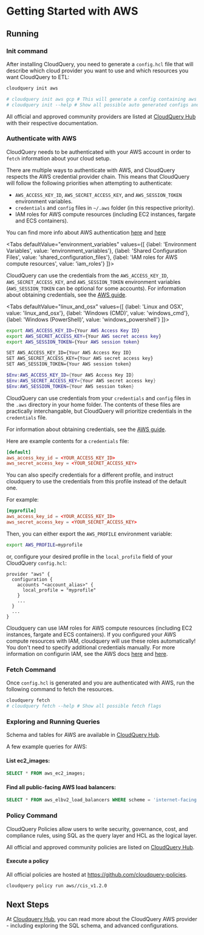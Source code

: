 
# Getting Started with AWS

<DownloadSection />

## Running

### Init command

After installing CloudQuery, you need to generate a `config.hcl` file that will describe which cloud provider you want to use and which resources you want CloudQuery to ETL:

```bash
cloudquery init aws

# cloudquery init aws gcp # This will generate a config containing aws and gcp providers
# cloudquery init --help # Show all possible auto generated configs and flags
```

All official and approved community providers are listed at [CloudQuery Hub](https://hub.cloudquery.io) with their respective documentation.

<SpawnSection />

### Authenticate with AWS

CloudQuery needs to be authenticated with your AWS account in order to `fetch` information about your cloud setup.

<ReadonlyTip />

There are multiple ways to authenticate with AWS, and CloudQuery respects the AWS credential provider chain.
This means that CloudQuery will follow the following priorities when attempting to authenticate:
- `AWS_ACCESS_KEY_ID`, `AWS_SECRET_ACCESS_KEY`, and `AWS_SESSION_TOKEN` environment variables.
- `credentials` and `config` files in `~/.aws` folder (in this respective priority).
- IAM roles for AWS compute resources (including EC2 instances, fargate and ECS containers).

You can find more info about AWS authentication 
[here](https://aws.github.io/aws-sdk-go-v2/docs/configuring-sdk/#specifying-credentials) and [here](https://docs.aws.amazon.com/sdkref/latest/guide/creds-config-files.html)

<Tabs
  defaultValue="environment_variables"
  values={[
    {label: 'Environment Variables', value: 'environment_variables'},
    {label: 'Shared Configuration Files', value: 'shared_configuration_files'},
    {label: 'IAM roles for AWS compute resources', value: 'iam_roles'}
  ]}>

<TabItem value='environment_variables'>

CloudQuery can use the credentials from the `AWS_ACCESS_KEY_ID`, `AWS_SECRET_ACCESS_KEY`, and
`AWS_SESSION_TOKEN` environment variables (`AWS_SESSION_TOKEN` can be optional for some accounts). For information about obtaining credentials, see the 
[AWS guide](https://aws.github.io/aws-sdk-go-v2/docs/getting-started/#get-your-aws-access-keys). 

<Tabs
  defaultValue="linux_and_osx"
  values={[
    {label: 'Linux and OSX', value: 'linux_and_osx'},
    {label: 'Windows (CMD)', value: 'windows_cmd'},
    {label: 'Windows (PowerShell)', value: 'windows_powershell'}
  ]}>

<TabItem value='linux_and_osx'>

```bash
export AWS_ACCESS_KEY_ID={Your AWS Access Key ID}
export AWS_SECRET_ACCESS_KEY={Your AWS secret access key}
export AWS_SESSION_TOKEN={Your AWS session token}
```

</TabItem>

<TabItem value='windows_cmd'>

```bash
SET AWS_ACCESS_KEY_ID={Your AWS Access Key ID}
SET AWS_SECRET_ACCESS_KEY={Your AWS secret access key}
SET AWS_SESSION_TOKEN={Your AWS session token}
```

</TabItem>

<TabItem value='windows_powershell'>

```powershell
$Env:AWS_ACCESS_KEY_ID={Your AWS Access Key ID}
$Env:AWS_SECRET_ACCESS_KEY={Your AWS secret access key}
$Env:AWS_SESSION_TOKEN={Your AWS session token}
```

</TabItem>

</Tabs>

</TabItem>

<TabItem value='shared_configuration_files'>

CloudQuery can use credentials from your `credentials` and `config` files in the `.aws` directory in your home folder. 
The contents of these files are practically interchangable, but CloudQuery will prioritize credentials in the `credentials` file.

For information about obtaining credentials, see the 
[AWS guide](https://aws.github.io/aws-sdk-go-v2/docs/getting-started/#get-your-aws-access-keys). 

Here are example contents for a `credentials` file:

```toml title="~/.aws/credentials"
[default]
aws_access_key_id = <YOUR_ACCESS_KEY_ID>
aws_secret_access_key = <YOUR_SECRET_ACCESS_KEY>
```

You can also specify credentials for a different profile, and instruct cloudquery to use the credentials from this profile instead of the default one.

For example:

```toml title="~/.aws/credentials"
[myprofile]
aws_access_key_id = <YOUR_ACCESS_KEY_ID>
aws_secret_access_key = <YOUR_SECRET_ACCESS_KEY>
```

Then, you can either export the `AWS_PROFILE` environment variable:

```bash
export AWS_PROFILE=myprofile
```

or, configure your desired profile in the `local_profile` field of your CloudQuery `config.hcl`:

```hcl title="config.hcl"
provider "aws" {
  configuration {
    accounts "<account_alias>" {
      local_profile = "myprofile"
    }
    ...
  }
  ...
}
```

</TabItem>

<TabItem value='iam_roles'>

Cloudquery can use IAM roles for AWS compute resources (including EC2 instances, fargate and ECS containers).
If you configured your AWS compute resources with IAM, cloudquery will use these roles automatically! You don't need to specify additional 
credentials manually. For more information on configurin IAM, see the AWS docs [here](https://docs.aws.amazon.com/AWSEC2/latest/UserGuide/iam-roles-for-amazon-ec2.html) and [here](https://docs.aws.amazon.com/AmazonECS/latest/developerguide/task-iam-roles.html).

</TabItem>

</Tabs>

### Fetch Command

Once `config.hcl` is generated and you are authenticated with AWS, run the following command to fetch the resources.

```bash
cloudquery fetch
# cloudquery fetch --help # Show all possible fetch flags
```

### Exploring and Running Queries

<ExploreSection/>

Schema and tables for AWS are available in [CloudQuery Hub](https://hub.cloudquery.io/providers/cloudquery/aws/latest/schema).

A few example queries for AWS:

#### List ec2\_images:

```sql
SELECT * FROM aws_ec2_images;
```

#### Find all public-facing AWS load balancers:

```sql
SELECT * FROM aws_elbv2_load_balancers WHERE scheme = 'internet-facing';
```

### Policy Command

CloudQuery Policies allow users to write security, governance, cost, and compliance rules, 
using SQL as the query layer and HCL as the logical layer.

All official and approved community policies are listed on [CloudQuery Hub](https://hub.cloudquery.io/policies/cloudquery/aws/latest).

#### Execute a policy

All official policies are hosted at https://github.com/cloudquery-policies.

```bash
cloudquery policy run aws//cis_v1.2.0
```

## Next Steps

At [Cloudquery Hub](https://hub.cloudquery.io/providers/cloudquery/aws/latest), you can read more about the CloudQuery AWS provider - including exploring the SQL schema, and advanced configurations.